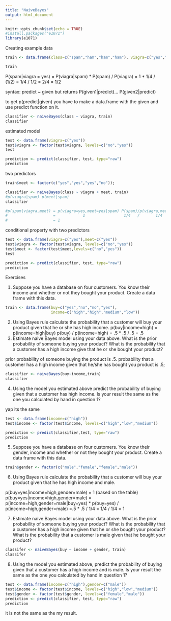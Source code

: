 ---
title: "NaiveBayes"
output: html_document
---

```{r setup, include=FALSE}
knitr::opts_chunk$set(echo = TRUE)
#install.packages("e1071")
library(e1071)
```

Creating example data

```{r}
train <- data.frame(class=c("spam","ham","ham","ham"), viagra=c("yes","no","no","yes"));

train
```
P(spam|viagra = yes) = P(viagra|spam) * P(spam) / P(viagra)
= 1 * 1/4 / (1/2)
= 1/4 / 1/2
= 2/4
= 1/2

syntax:
predict ~ given
but returns P(given1|predict)... P(given2|predict)

to get p(predict|given) you have to make a data.frame with the given and use predict function on it.
```{r}
classifier <- naiveBayes(class ~ viagra, train)
classifier
```


estimated model

```{r}
test <- data.frame(viagra=c("yes"))
test$viagra <- factor(test$viagra, levels=c("no","yes"))
test

prediction <- predict(classifier, test, type="raw")
prediction
```

two predictors

```{r}
train$meet <- factor(c("yes","yes","yes","no"));

classifier <- naiveBayes(class ~ viagra + meet, train)
#p(viagra|spam) p(meet|spam)
classifier

#p(spam|viagra,meet) = p(viagra=yes,meet=yes|spam) P(spam)/p(viagra,meet)
#                    =            1                 1/4   /       1/4
#                    = 1
```

conditional property with two predictors

```{r}
test <- data.frame(viagra=c("yes"),meet=c("yes"))
test$viagra <- factor(test$viagra, levels=c("no","yes"))
test$meet <- factor(test$meet,levels=c("no","yes"))
test

prediction <- predict(classifier, test, type="raw")
prediction
```

Exercises

1. Suppose you have a database on four customers. You know their income and whether or not they bought your product. Create a data frame with this data.
```{r}
train <- data.frame(buy=c("yes","no","no","yes"),
                    income=c("high","high","medium","low"))
```
2. Using Bayes rule calculate the probability that a customer will buy your product given that he or she has high income.
p(buy|income=high) = p(income=high|buy) p(buy) / p(income=high)
= .5 * .5 / .5
= .5
3. Estimate naive Bayes model using your data above. What is the prior probability of someone buying your product? What is the probability that a customer has a high income give that he or she bought your product?

prior probability of someone buying the product is .5.
probability that a customer has a high income given that he/she has bought you product is .5;
```{r}
classifier <- naiveBayes(buy~income,train)
classifier
```
4. Using the model you estimated above predict the probability of buying given that a customer has high income. Is your result the same as the one you calculated by hand in question 1?

yap its the same
```{r}
test <- data.frame(income=c("high"))
test$income <- factor(test$income, levels=c("high","low","medium"))

prediction <- predict(classifier,test, type="raw")
prediction
```
5. Suppose you have a database on four customers. You know their gender, income and whether or not they bought your product. Create a data frame with this data.
```{r}
train$gender <- factor(c("male","female","female","male"))
```
6. Using Bayes rule calculate the probability that a customer will buy your product given that he has high income and male.

p(buy=yes|income=high,gender=male) = 1 (based on the table)
p(buy=yes|income=high,gender=male) = p(income=high,gender=male|buy=yes) * p(buy=yes) / p(income=high,gender=male)
=.5 * .5 / 1/4
= 1/4 / 1/4
= 1

7. Estimate naive Bayes model using your data above. What is the prior probability of someone buying your product? What is the probability that a customer has a high income given that he or she bought your product? What is the probability that a customer is male given that he bought your product?
```{r}
classifer <- naiveBayes(buy ~ income + gender, train)
classifer
```
8. Using the model you estimated above, predict the probability of buying given that a customer has a high income and is male. Is your result the same as the one you calculated by hand in question 1?

```{r}
test <- data.frame(income=c("high"),gender=c("male"))
test$income <- factor(test$income, levels=c("high","low","medium"))
test$gender <- factor(test$gender, levels=c("female","male"))
prediction <- predict(classifier, test, type="raw")
prediction
```
it is not the same as the my result.
